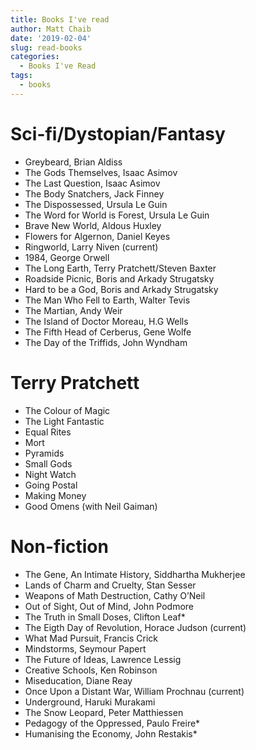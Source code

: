 ```yaml
---
title: Books I've read
author: Matt Chaib
date: '2019-02-04'
slug: read-books
categories:
  - Books I've Read
tags:
  - books
---
```


# Sci-fi/Dystopian/Fantasy

- Greybeard, Brian Aldiss
- The Gods Themselves, Isaac Asimov
- The Last Question, Isaac Asimov
- The Body Snatchers, Jack Finney
- The Dispossessed, Ursula Le Guin
- The Word for World is Forest, Ursula Le Guin
- Brave New World, Aldous Huxley
- Flowers for Algernon, Daniel Keyes
- Ringworld, Larry Niven (current)
- 1984, George Orwell
- The Long Earth, Terry Pratchett/Steven Baxter
- Roadside Picnic, Boris and Arkady Strugatsky
- Hard to be a God, Boris and Arkady Strugatsky
- The Man Who Fell to Earth, Walter Tevis
- The Martian, Andy Weir
- The Island of Doctor Moreau, H.G Wells
- The Fifth Head of Cerberus, Gene Wolfe
- The Day of the Triffids, John Wyndham

# Terry Pratchett

- The Colour of Magic
- The Light Fantastic
- Equal Rites
- Mort
- Pyramids
- Small Gods
- Night Watch
- Going Postal
- Making Money
- Good Omens (with Neil Gaiman)

# Non-fiction

- The Gene, An Intimate History, Siddhartha Mukherjee
- Lands of Charm and Cruelty, Stan Sesser
- Weapons of Math Destruction, Cathy O'Neil
- Out of Sight, Out of Mind, John Podmore
- The Truth in Small Doses, Clifton Leaf*
- The Eigth Day of Revolution, Horace Judson (current)
- What Mad Pursuit, Francis Crick
- Mindstorms, Seymour Papert
- The Future of Ideas, Lawrence Lessig
- Creative Schools, Ken Robinson
- Miseducation, Diane Reay
- Once Upon a Distant War, William Prochnau (current)
- Underground, Haruki Murakami
- The Snow Leopard, Peter Matthiessen
- Pedagogy of the Oppressed, Paulo Freire*
- Humanising the Economy, John Restakis*

